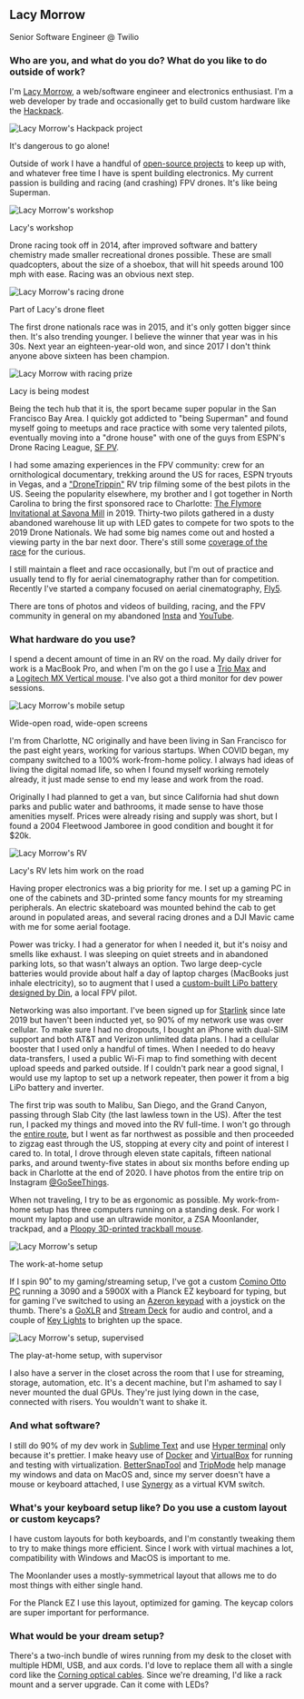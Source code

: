 ## Lacy Morrow

Senior Software Engineer @ Twilio

### Who are you, and what do you do? What do you like to do outside of work?

I'm [Lacy Morrow](https://twitter.com/lacybuilds "Lacy Morrow's Twitter profile"), a web/software engineer and electronics enthusiast. I'm a web developer by trade and occasionally get to build custom hardware like the [Hackpack](https://hackpack.cc/ 'Hackpack hardware for use at Twilio Signal 2018 Customer & Developer Conference').

![Lacy Morrow's Hackpack project](https://people.ergodox-ez.com/static/bc6999085d87f62089146363d50a3fac/a24e6/hackpack-zelda-screen.jpg "It's dangerous to go alone!")

It's dangerous to go alone!

Outside of work I have a handful of [open-source projects](https://github.com/lacymorrow "Lacy Morrow's GitHub profile") to keep up with, and whatever free time I have is spent building electronics. My current passion is building and racing (and crashing) FPV drones. It's like being Superman.

![Lacy Morrow's workshop](https://people.ergodox-ez.com/static/75db9ac87cfa8a4476ccc1094794ffa4/a24e6/workshop-smaller.jpg "Lacy's workshop")

Lacy's workshop

Drone racing took off in 2014, after improved software and battery chemistry made smaller recreational drones possible. These are small quadcopters, about the size of a shoebox, that will hit speeds around 100 mph with ease. Racing was an obvious next step.

![Lacy Morrow's racing drone](https://people.ergodox-ez.com/static/5428b716ac53ef5a0e4589bd08fd1f1f/a24e6/racing-drone-orange.jpg "Part of Lacy's drone fleet")

Part of Lacy's drone fleet

The first drone nationals race was in 2015, and it's only gotten bigger since then. It's also trending younger. I believe the winner that year was in his 30s. Next year an eighteen-year-old won, and since 2017 I don't think anyone above sixteen has been champion.

![Lacy Morrow with racing prize](https://people.ergodox-ez.com/static/f57128d069a221a63079c8e0181c8595/a24e6/velocidrone-race-2.jpg 'Lacy is being modest')

Lacy is being modest

Being the tech hub that it is, the sport became super popular in the San Francisco Bay Area. I quickly got addicted to "being Superman" and found myself going to meetups and race practice with some very talented pilots, eventually moving into a "drone house" with one of the guys from ESPN's Drone Racing League, [SF PV](https://www.youtube.com/channel/UCXForyVTdaoE50diO6znW4w 'YouTube channel for drone racer SF PV').

I had some amazing experiences in the FPV community: crew for an ornithological documentary, trekking around the US for races, ESPN tryouts in Vegas, and a ["DroneTrippin"](https://www.instagram.com/dronetrippin/ "DroneTrippin's Instagram profile") RV trip filming some of the best pilots in the US. Seeing the popularity elsewhere, my brother and I got together in North Carolina to bring the first sponsored race to Charlotte: [The Flymore Invitational at Savona Mill](https://www.charlotteobserver.com/charlottefive/c5-people/article236183613.html 'Charlotte Observer article on the Flymore Invitational') in 2019. Thirty-two pilots gathered in a dusty abandoned warehouse lit up with LED gates to compete for two spots to the 2019 Drone Nationals. We had some big names come out and hosted a viewing party in the bar next door. There's still some [coverage of the race](http://argosadvisors.com/featured/flymore-drone-race-hosted-at-savona-mill/ 'photos and footage of Flymore Invitational') for the curious.

I still maintain a fleet and race occasionally, but I'm out of practice and usually tend to fly for aerial cinematography rather than for competition. Recently I've started a company focused on aerial cinematography, [Fly5](http://fly5.live/ 'Fly5 website').

There are tons of photos and videos of building, racing, and the FPV community in general on my abandoned [Insta](https://www.instagram.com/fly.clutzz/ "Lacy Morrow's fly.clutzz Instagram account") and [YouTube](https://www.youtube.com/c/Clutzz "Lacy Morrow's FLY CLUTZZ YouTube account").

### What hardware do you use?

I spend a decent amount of time in an RV on the road. My daily driver for work is a MacBook Pro, and when I'm on the go I use a [Trio Max](https://www.mobilepixels.us/products/trio 'Trio Max monitor') and a [Logitech MX Vertical mouse](https://www.logitech.com/en-us/products/mice/mx-vertical-ergonomic-mouse.910-005447.html 'Logitech MX Vertical ergonomic mouse'). I've also got a third monitor for dev power sessions.

![Lacy Morrow's mobile setup](https://people.ergodox-ez.com/static/f1f72aaa688082f0b30d93222cf8dddc/a24e6/setup-rv.jpg 'Wide-open road, wide-open screens')

Wide-open road, wide-open screens

I'm from Charlotte, NC originally and have been living in San Francisco for the past eight years, working for various startups. When COVID began, my company switched to a 100% work-from-home policy. I always had ideas of living the digital nomad life, so when I found myself working remotely already, it just made sense to end my lease and work from the road.

Originally I had planned to get a van, but since California had shut down parks and public water and bathrooms, it made sense to have those amenities myself. Prices were already rising and supply was short, but I found a 2004 Fleetwood Jamboree in good condition and bought it for $20k.

![Lacy Morrow's RV](https://people.ergodox-ez.com/static/c4016f09d0acb10eab9d111f5859a290/a24e6/jamboree-rv.jpg "Lacy's RV lets him work on the road")

Lacy's RV lets him work on the road

Having proper electronics was a big priority for me. I set up a gaming PC in one of the cabinets and 3D-printed some fancy mounts for my streaming peripherals. An electric skateboard was mounted behind the cab to get around in populated areas, and several racing drones and a DJI Mavic came with me for some aerial footage.

Power was tricky. I had a generator for when I needed it, but it's noisy and smells like exhaust. I was sleeping on quiet streets and in abandoned parking lots, so that wasn't always an option. Two large deep-cycle batteries would provide about half a day of laptop charges (MacBooks just inhale electricity), so to augment that I used a [custom-built LiPo battery designed by Din](http://www.dindrones.com/ 'Din Battery Box'), a local FPV pilot.

Networking was also important. I've been signed up for [Starlink](https://www.starlink.com/ 'Starlink satellite internet') since late 2019 but haven't been inducted yet, so 90% of my network use was over cellular. To make sure I had no dropouts, I bought an iPhone with dual-SIM support and both AT&T and Verizon unlimited data plans. I had a cellular booster that I used only a handful of times. When I needed to do heavy data-transfers, I used a public Wi-Fi map to find something with decent upload speeds and parked outside. If I couldn't park near a good signal, I would use my laptop to set up a network repeater, then power it from a big LiPo battery and inverter.

The first trip was south to Malibu, San Diego, and the Grand Canyon, passing through Slab City (the last lawless town in the US). After the test run, I packed my things and moved into the RV full-time. I won't go through the [entire route](https://www.google.com/maps/d/u/0/viewer?mid=1Cy7ggzZ1giUJruP_KyGGGkEyYeyL9h9p&ll=41.18616405262809%2C-98.69888&z=4 "Lacy's northern route"), but I went as far northwest as possible and then proceeded to zigzag east through the US, stopping at every city and point of interest I cared to. In total, I drove through eleven state capitals, fifteen national parks, and around twenty-five states in about six months before ending up back in Charlotte at the end of 2020. I have photos from the entire trip on Instagram [@GoSeeThings](https://www.instagram.com/goseethings/ "Lacy's current Instagram, which also includes kitten pics!").

When not traveling, I try to be as ergonomic as possible. My work-from-home setup has three computers running on a standing desk. For work I mount my laptop and use an ultrawide monitor, a ZSA Moonlander, trackpad, and a [Ploopy 3D-printed trackball mouse](https://github.com/ploopyco/classic-trackball 'Ploopy Trackball').

![Lacy Morrow's setup](https://people.ergodox-ez.com/static/b1c6c3ba578fd0447de9df8704081ae1/a24e6/setup.jpg 'The work-at-home setup')

The work-at-home setup

If I spin 90˚ to my gaming/streaming setup, I've got a custom [Comino Otto PC](https://comino.com/en/otto 'Comino Otto small gaming PC') running a 3090 and a 5900X with a Planck EZ keyboard for typing, but for gaming I've switched to using an [Azeron keypad](https://www.azeron.eu/ 'Azeron gaming keypad') with a joystick on the thumb. There's a [GoXLR](https://www.tc-helicon.com/product.html?modelCode=P0CQK 'TC Helicon GoXLR online broadcaster platform') and [Stream Deck](https://www.elgato.com/en/stream-deck 'Elgato Stream Deck keypad') for audio and control, and a couple of [Key Lights](https://www.elgato.com/en/key-light 'Elgato Key Lights') to brighten up the space.

![Lacy Morrow's setup, supervised](https://people.ergodox-ez.com/static/da02c710abb93e97a283f35c2e5ee79c/a24e6/setup-with-cat-supervising.jpg 'The play-at-home setup, with supervisor')

The play-at-home setup, with supervisor

I also have a server in the closet across the room that I use for streaming, storage, automation, etc. It's a decent machine, but I'm ashamed to say I never mounted the dual GPUs. They're just lying down in the case, connected with risers. You wouldn't want to shake it.

### And what software?

I still do 90% of my dev work in [Sublime Text](https://www.sublimetext.com/ 'Sublime Text text editor') and use [Hyper terminal](https://hyper.is/ 'Hyper terminal Electron-based terminal') only because it's prettier. I make heavy use of [Docker](https://www.docker.com/ 'Docker container virtualization') and [VirtualBox](https://www.virtualbox.org/ 'VirtualBox virtualization product') for running and testing with virtualization. [BetterSnapTool](https://folivora.ai/bettersnaptool 'BetterSnapTool window manager') and [TripMode](https://tripmode.ch/ 'TripMode data-saving tool') help manage my windows and data on MacOS and, since my server doesn't have a mouse or keyboard attached, I use [Synergy](https://symless.com/synergy 'Synergy peripheral-sharing softare') as a virtual KVM switch.

### What's your keyboard setup like? Do you use a custom layout or custom keycaps?

I have custom layouts for both keyboards, and I'm constantly tweaking them to try to make things more efficient. Since I work with virtual machines a lot, compatibility with Windows and MacOS is important to me.

The Moonlander uses a mostly-symmetrical layout that allows me to do most things with either single hand.

For the Planck EZ I use this layout, optimized for gaming. The keycap colors are super important for performance.

### What would be your dream setup?

There's a two-inch bundle of wires running from my desk to the closet with multiple HDMI, USB, and aux cords. I'd love to replace them all with a single cord like the [Corning optical cables](https://www.corning.com/optical-communications/worldwide/en/home/products/fiber-optic-cables.html 'Corning fiber optic cables'). Since we're dreaming, I'd like a rack mount and a server upgrade. Can it come with LEDs?
